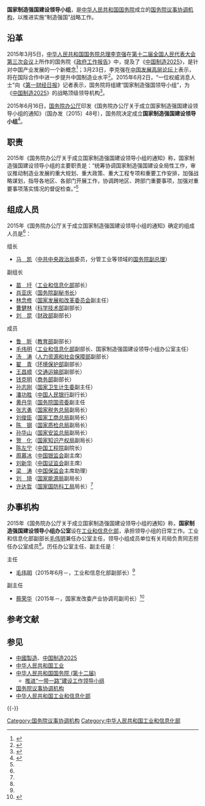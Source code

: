 {{Infobox PRCG
|机构名称 = 国家制造强国建设领导小组
|标志1 = Red_star.svg
|标志1说明 = [[s:国务院关于国家行政机关和企业事业单位社会团体印章管理的规定|1999年规定]]：[[印章|印章]][[直径|直径]]5厘米，中央刊[[五角星|五角星]]，由[[中华人民共和国国务院|国务院]]制发。
|职位1 = 组长
|人员1 = [[马凯_(官员)|马　凯]]（国务院副总理）
|职位2 = 副组长
|人员2 = [[苗圩|苗　圩]]（工信部部长）<br />[[肖亚庆|肖亚庆]]（国务院副秘书长）<br />[[林念修|林念修]]（国家发改委副主任）<br />[[曹健林|曹健林]]（科技部副部长）<br />[[刘昆_(1956年)|刘　昆]]（财政部副部长）
|人数2 = 5
|职位3 = 办公室主任
|人员3 = [[毛伟明|毛伟明]]（工信部副部长）
|授权法源 =
|组织法规 =
|成立时间 = 2015年
|上级机构 = [[中华人民共和国国务院|中华人民共和国国务院]]
|机构类型 = [[国务院议事协调机构|国务院议事协调机构]]
|办事机构 = 国家制造强国建设领导小组办公室（设在[[中华人民共和国工业和信息化部|工业和信息化部]]）
|场所1 = 国家制造强国建设领导小组办公室
|地址1 = [[北京市|北京市]][[西城区|西城区]][[西长安街|西长安街]]13号（[[中华人民共和国工业和信息化部|工业和信息化部]]办公楼）
|邮编1 = 100804
}}

'''国家制造强国建设领导小组'''，是[[中华人民共和国国务院|中华人民共和国国务院]]成立的[[国务院议事协调机构|国务院议事协调机构]]，以推进实施“制造强国”战略工作。

== 沿革 ==
{{Wikisource|2015年中华人民共和国国务院政府工作报告}}

2015年3月5日，[[中华人民共和国国务院总理|中华人民共和国国务院总理]][[李克强|李克强]]在[[第十二届全国人民代表大会第三次会议|第十二届全国人民代表大会第三次会议]]上所作的国务院《[[政府工作报告|政府工作报告]]》中，提及了《[[中国制造2025|中国制造2025]]》，是针对中国产业发展的一个新概念<ref>{{cite news |title = 外媒解析政府报告点睛词：2025制造、不可任性 |url = http://news.hexun.com/2015-03-06/173808753.html |publisher = 中国新闻网 |date = 2015年3月6日 |accessdate = 2015年6月16日 |archive-url = https://web.archive.org/web/20170713011221/http://news.hexun.com/2015-03-06/173808753.html |archive-date = 2017年7月13日 |dead-url = yes }}</ref>；3月23日，李克强在[[中国发展高层论坛|中国发展高层论坛]]上表示，将在国际合作中进一步提升中国制造业水平<ref name="第一财经">{{cite news |title = 《中国制造2025》：由“智”而强 |url = http://money.163.com/15/0520/03/AQ1E0DMD00253B0H.html |publisher = 《[[第一财经日报|第一财经日报]]》 |date = 2015年5月20日 |accessdate = 2015年6月16日 |archive-url = https://web.archive.org/web/20150710163031/http://money.163.com/15/0520/03/AQ1E0DMD00253B0H.html |archive-date = 2015年7月10日 |dead-url = yes }}</ref>。2015年6月2日，“一位权威消息人士”向《[[第一财经日报|第一财经日报]]》记者表示，国务院将组建“国家制造强国领导小组”，为《[[中国制造2025|中国制造2025]]》的战略顶级领导机构<ref>{{cite news |title = “中国制造2025”顶级领导机构即将组建 |url = http://business.sohu.com/20150603/n414329838.shtml |publisher = 《第一财经日报》 |date = 2015年6月3日 |accessdate = 2015年6月16日 |archive-date = 2015年6月26日 |archive-url = https://web.archive.org/web/20150626113803/http://business.sohu.com/20150603/n414329838.shtml |dead-url = no }}</ref>。

2015年6月16日，[[中华人民共和国国务院办公厅|国务院办公厅]]印发《国务院办公厅关于成立国家制造强国建设领导小组的通知》（国办发〔2015〕48号），国务院决定成立'''国家制造强国建设领导小组'''<ref name="国办发48">{{cite web |author = [[中华人民共和国国务院办公厅|中华人民共和国国务院办公厅]] |date = 2015年6月16日 |title = 《国务院办公厅关于成立国家制造强国建设领导小组的通知》 |id = 国办发〔2015〕48号 |url = http://www.gov.cn/zhengce/content/2015-06/24/content_9972.htm |publisher = 中华人民共和国国务院办公厅 |website = [[中国政府网|中国政府网]] |accessdate = 2015年6月24日 |language = zh-cn |archive-date = 2015年6月27日 |archive-url = https://web.archive.org/web/20150627142033/http://www.gov.cn/zhengce/content/2015-06/24/content_9972.htm |dead-url = no }}</ref>。

== 职责 ==
2015年《国务院办公厅关于成立国家制造强国建设领导小组的通知》称，国家制造强国建设领导小组的主要职责是：“统筹协调国家制造强国建设全局性工作，审议推动制造业发展的重大规划、重大政策、重大工程专项和重要工作安排，加强战略谋划，指导各地区、各部门开展工作，协调跨地区、跨部门重要事项，加强对重要事项落实情况的督促检查。”<ref name="国办发48" />

== 组成人员 ==
{{col-begin}}
{{col-2}}
2015年《国务院办公厅关于成立国家制造强国建设领导小组的通知》确定的组成人员是<ref name="国办发48" />：
;组长
*[[马凯_(官员)|马　凯]]（[[中共中央政治局|中共中央政治局]]委员，分管工业等领域的[[中华人民共和国国务院副总理|国务院副总理]]）
;副组长
*[[苗圩|苗　圩]]（[[中华人民共和国工业和信息化部|工业和信息化部]]部长）
*[[肖亚庆|肖亚庆]]（[[中华人民共和国国务院副秘书长|国务院副秘书长]]）
*[[林念修|林念修]]（[[国家发展和改革委员会|国家发展和改革委员会]]副主任）
*[[曹健林|曹健林]]（[[中华人民共和国科学技术部|科学技术部]]副部长）
*[[刘昆_(1956年)|刘　昆]]（[[中华人民共和国财政部|财政部]]副部长）
;成员
*[[鲁昕|鲁　昕]]（[[中华人民共和国工业和信息化部|教育部]]副部长）
*[[毛伟明|毛伟明]]（[[中华人民共和国工业和信息化部|工业和信息化部]]副部长、国家制造强国建设领导小组办公室主任）
*[[汤涛|汤　涛]]（[[中华人民共和国人力资源和社会保障部|人力资源和社会保障部]]副部长）
*[[翟青|翟　青]]（[[中华人民共和国环境保护部|环境保护部]]副部长）
*[[王昌顺|王昌顺]]（[[中华人民共和国交通运输部|交通运输部]]副部长）
*[[钱克明|钱克明]]（[[中华人民共和国商务部|商务部]]副部长）
*[[孙志刚|孙志刚]]（[[国家卫生计生委|国家卫生计生委]]副主任）
*[[潘功胜|潘功胜]]（[[中国人民银行|中国人民银行]]副行长）
*[[黄丹华|黄丹华]]（[[国务院国资委|国务院国资委]]副主任
*[[张志勇|张志勇]]（[[国家税务总局|国家税务总局]]副局长）
*[[刘俊臣|刘俊臣]]（[[国家工商总局|国家工商总局]]副局长）
*[[陈钢|陈　钢]]（[[国家质检总局|国家质检总局]]副局长）
*[[孙华山|孙华山]]（[[国家安监总局|国家安监总局]]副局长）
*[[贺化|贺　化]]（[[国家知识产权局|国家知识产权局]]副局长）
*[[陈左宁|陈左宁]]（[[中国工程院|中国工程院]]副院长）
*[[周慕冰|周慕冰]]（[[中国银监会|中国银监会]]副主席）
*[[刘新华_(1955年)|刘新华]]（[[中国证监会|中国证监会]]副主席）
*[[梁涛|梁　涛]]（[[中国保监会|中国保监会]]主席助理）
*[[刘琦|刘　琦]]（[[国家能源局|国家能源局]]副局长）
*[[许达哲|许达哲]]（[[国家国防科工局|国家国防科工局]]局长）<ref name="国办发48" />

{{col-2}}

{{col-end}}

== 办事机构 ==
2015年《国务院办公厅关于成立国家制造强国建设领导小组的通知》称，'''国家制造强国建设领导小组办公室'''设在[[中华人民共和国工业和信息化部|工业和信息化部]]，承担领导小组的日常工作。工业和信息化部副部长[[毛伟明|毛伟明]]兼任办公室主任，领导小组成员单位有关司局负责同志担任办公室成员<ref name="国办发48" />。历任办公室主任、副主任是：

{{col-begin}}
{{col-2}}
;主任
*[[毛伟明|毛伟明]]（2015年6月－，工业和信息化部副部长）<ref name="国办发48" />

{{col-2}}
;副主任
*[[蔡荣华|蔡荣华]]（2015年－，国家发改委产业协调司副司长）<ref>{{Cite web |url = http://hubei.zhaoshang.net/2016-12-01/479769.html |title = “中国制造2025”专项督查组来鄂抽查调研 |author =  |date = 2016-12-01 |publisher = 湖北招商网 |language =  |accessdate =  |quote =  |archive-url = https://web.archive.org/web/20171107004625/http://hubei.zhaoshang.net/2016-12-01/479769.html |archive-date = 2017-11-07 |dead-url = yes }}</ref>

{{col-end}}

== 参考文献 ==
{{Reflist|2}}

== 参见 ==
{{Portal box|中华人民共和国|经济|工业}}
* [[中國製造|中國製造]]、[[中国制造2025|中国制造2025]]
* [[中华人民共和国工业|中华人民共和国工业]]
* [[中华人民共和国国务院_(第十二届)|中华人民共和国国务院 (第十二届)]]
** [[推进“一带一路”建设工作领导小组|推进“一带一路”建设工作领导小组]]
* [[国务院议事协调机构|国务院议事协调机构]]
* [[中华人民共和国工业和信息化部|中华人民共和国工业和信息化部]]

{{-}}
{{国务院}}
[[Category:国务院议事协调机构|Category:国务院议事协调机构]]
[[Category:中华人民共和国工业和信息化部|Category:中华人民共和国工业和信息化部]]